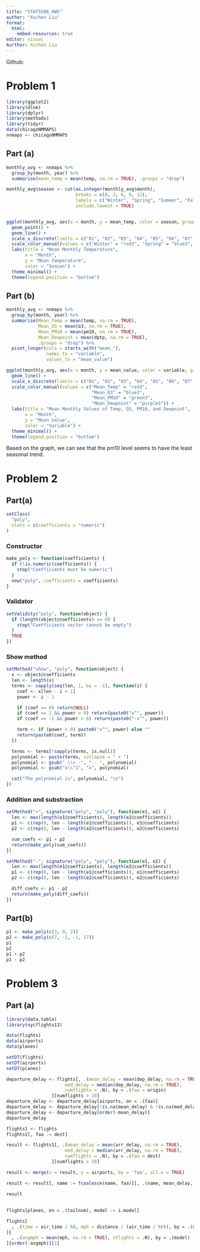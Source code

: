 ```yaml
---
title: "STATS506_HW5"
author: "Xuchen Liu"
format:
  html:
    embed-resources: true
editor: visual
Aurthor: Xuchen Liu
---
```


Github:

# Problem 1

```r
library(ggplot2)
library(dlnm)
library(dplyr)
library(methods)
library(tidyr)
data(chicagoNMMAPS)
nnmaps <- chicagoNMMAPS
```

## Part (a)

```r
monthly_avg <- nnmaps %>%
  group_by(month, year) %>%
  summarise(mean_temp = mean(temp, na.rm = TRUE), .groups = "drop")

monthly_avg$season <- cut(as.integer(monthly_avg$month),
                          breaks = c(0, 3, 6, 9, 12),
                          labels = c("Winter", "Spring", "Summer", "Fall"),
                          include.lowest = TRUE)


ggplot(monthly_avg, aes(x = month, y = mean_temp, color = season, group = season)) +
  geom_point() +
  geom_line() +
  scale_x_discrete(limits = c("01", "02", "03", "04", "05", "06", "07", "08", "09", "10", "11", "12")) +
  scale_color_manual(values = c("Winter" = "red3", "Spring" = "blue3", "Summer" = "green3", "Fall" = "purple3")) +
  labs(title = "Mean Monthly Temperature",
       x = "Month",
       y = "Mean Temperature",
       color = "Season") +
  theme_minimal() +
  theme(legend.position = "bottom")


```

## Part (b)

```r
monthly_avg <- nnmaps %>%
  group_by(month, year) %>%
  summarise(Mean_Temp = mean(temp, na.rm = TRUE),
            Mean_O3 = mean(o3, na.rm = TRUE),
            Mean_PM10 = mean(pm10, na.rm = TRUE),
            Mean_Dewpoint = mean(dptp, na.rm = TRUE),
            .groups = "drop") %>%
  pivot_longer(cols = starts_with("mean_"), 
               names_to = "variable", 
               values_to = "mean_value")

ggplot(monthly_avg, aes(x = month, y = mean_value, color = variable, group = variable)) +
  geom_line() +
  scale_x_discrete(limits = c("01", "02", "03", "04", "05", "06", "07", "08", "09", "10", "11", "12")) +
  scale_color_manual(values = c("Mean_Temp" = "red3", 
                                "Mean_O3" = "blue3", 
                                "Mean_PM10" = "green3", 
                                "Mean_Dewpoint" = "purple3")) +
  labs(title = "Mean Monthly Values of Temp, O3, PM10, and Dewpoint",
       x = "Month",
       y = "Mean Value",
       color = "Variable") +
  theme_minimal() +
  theme(legend.position = "bottom")
```

Based on the graph, we can see that the pm10 level seems to have the least seasonal trend.

# Problem 2

## Part(a)

```r
setClass(
  "poly",
  slots = c(coefficients = "numeric")
)
```

### Constructor

```r
make_poly <- function(coefficients) {
  if (!is.numeric(coefficients)) {
    stop("Coefficients must be numeric")
  }
  new("poly", coefficients = coefficients)
}
```

### Validator

```r
setValidity("poly", function(object) {
  if (length(object@coefficients) == 0) {
    stop("Coefficients vector cannot be empty")
  }
  TRUE
})
```

### Show method

```r
setMethod("show", "poly", function(object) {
  x <- object@coefficients
  len <- length(x)
  terms <- sapply(seq(len, 1, by = -1), function(i) {
    coef <- x[len - i + 1]
    power <- i - 1

    if (coef == 0) return(NULL)
    if (coef == 1 && power > 0) return(paste0("x^", power))
    if (coef == -1 && power > 0) return(paste0("-x^", power))

    term <- if (power > 0) paste0("x^", power) else ""
    return(paste0(coef, term))
  })

  terms <- terms[!sapply(terms, is.null)]
  polynomial <- paste(terms, collapse = " + ")
  polynomial <- gsub(" \\+ -", " - ", polynomial)
  polynomial <- gsub("x\\^1", "x", polynomial)

  cat("The polynomial is", polynomial, "\n")
})
```

### Addition and substraction

```r
setMethod("+", signature("poly", "poly"), function(e1, e2) {
  len <- max(length(e1@coefficients), length(e2@coefficients))
  p1 <- c(rep(0, len - length(e1@coefficients)), e1@coefficients)
  p2 <- c(rep(0, len - length(e2@coefficients)), e2@coefficients)

  sum_coefs <- p1 + p2
  return(make_poly(sum_coefs))
})

setMethod("-", signature("poly", "poly"), function(e1, e2) {
  len <- max(length(e1@coefficients), length(e2@coefficients))
  p1 <- c(rep(0, len - length(e1@coefficients)), e1@coefficients)
  p2 <- c(rep(0, len - length(e2@coefficients)), e2@coefficients)

  diff_coefs <- p1 - p2
  return(make_poly(diff_coefs))
})
```

## Part(b)

```r
p1 <- make_poly(c(3, 0, 2))
p2 <- make_poly(c(7, -2, -1, 17))
p1
p2
p1 + p2
p1 - p2
```

# Problem 3

## Part (a)

```r
library(data.table)
library(nycflights13)

data(flights)
data(airports)
data(planes)

setDT(flights)
setDT(airports)
setDT(planes)
```

```r
departure_delay <- flights[, .(mean_delay = mean(dep_delay, na.rm = TRUE),
                      med_delay = median(dep_delay, na.rm = TRUE),
                      numflights = .N), by = .(faa = origin)
                 ][numflights > 10]
departure_delay <- departure_delay[airports, on = .(faa)]
departure_delay <- departure_delay[!is.na(mean_delay) & !is.na(med_delay), .(name, mean_delay, med_delay)]
departure_delay <- departure_delay[order(-mean_delay)]
departure_delay
```

```r
flights1 <- flights
flights1[, faa := dest]

result <- flights1[, .(mean_delay = mean(arr_delay, na.rm = TRUE),
                      med_delay = median(arr_delay, na.rm = TRUE),
                      numflights = .N), by = .(faa = dest)
                 ][numflights > 10]

result <- merge(x = result, y = airports, by = 'faa', all.x = TRUE)

result <- result[, name := fcoalesce(name, faa)][, .(name, mean_delay, med_delay)][order(-mean_delay)]

result
```

## 

```r
flights[planes, on = .(tailnum), model := i.model]

flights[
  , .(time = air_time / 60, mph = distance / (air_time / 60)), by = .(model)
][
  , .(avgmph = mean(mph, na.rm = TRUE), nflights = .N), by = .(model)
][order(-avgmph)][1]

```
